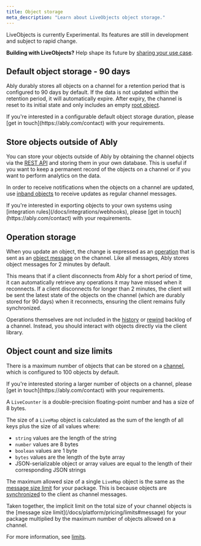 ```yaml
---
title: Object storage
meta_description: "Learn about LiveObjects object storage."
---
```


<Aside data-type='experimental'>
LiveObjects is currently Experimental. Its features are still in development and subject to rapid change.

**Building with LiveObjects?** Help shape its future by [sharing your use case](https://44qpp.share.hsforms.com/2fZobHQA1ToyRfB9xqZYQmQ).
</Aside>

## Default object storage - 90 days <a id="default-persistence"/>

Ably durably stores all objects on a channel for a retention period that is configured to 90 days by default. If the data is not updated within the retention period, it will automatically expire. After expiry, the channel is reset to its initial state and only includes an empty [root object](/docs/liveobjects/concepts/objects#root-object).

<Aside data-type='note'>
If you're interested in a configurable default object storage duration, please [get in touch](https://ably.com/contact) with your requirements.
</Aside>

## Store objects outside of Ably <a id="outside-persistence"/>

You can store your objects outside of Ably by obtaining the channel objects via the [REST API](/docs/liveobjects/rest-api-usage#fetching-objects) and storing them in your own database. This is useful if you want to keep a permanent record of the objects on a channel or if you want to perform analytics on the data.

In order to receive notifications when the objects on a channel are updated, use [inband objects](/docs/liveobjects/inband-objects) to receive updates as regular channel messages.

<Aside data-type='note'>
If you're interested in exporting objects to your own systems using [integration rules](/docs/integrations/webhooks), please [get in touch](https://ably.com/contact) with your requirements.
</Aside>

## Operation storage <a id="operation-persistence"/>

When you update an object, the change is expressed as an [operation](/docs/liveobjects/concepts/operations) that is sent as an [object message](/docs/metadata-stats/stats#messages) on the channel. Like all messages, Ably stores object messages for 2 minutes by default.

This means that if a client disconnects from Ably for a short period of time, it can automatically retrieve any operations it may have missed when it reconnects. If a client disconnects for longer than 2 minutes, the client will be sent the latest state of the objects on the channel (which are durably stored for 90 days) when it reconnects, ensuring the client remains fully synchronized.

Operations themselves are not included in the [history](/docs/storage-history/history) or [rewind](/docs/channels/options/rewind) backlog of a channel. Instead, you should interact with objects directly via the client library.

## Object count and size limits <a id="limits"/>

There is a maximum number of objects that can be stored on a [channel](/docs/platform/pricing/limits#channel), which is configured to 100 objects by default.

<Aside data-type='note'>
If you're interested storing a larger number of objects on a channel, please [get in touch](https://ably.com/contact) with your requirements.
</Aside>

A `LiveCounter` is a double-precision floating-point number and has a size of 8 bytes.

The size of a `LiveMap` object is calculated as the sum of the length of all keys plus the size of all values where:

* `string` values are the length of the string
* `number` values are 8 bytes
* `boolean` values are 1 byte
* `bytes` values are the length of the byte array
* JSON-serializable object or array values are equal to the length of their corresponding JSON strings

The maximum allowed size of a single `LiveMap` object is the same as the [message size limit](/docs/platform/pricing/limits#message) for your package. This is because objects are [synchronized](/docs/liveobjects/concepts/synchronization#client-objects) to the client as channel messages.

<Aside data-type='note'>
Taken together, the implicit limit on the total size of your channel objects is the [message size limit](/docs/platform/pricing/limits#message) for your package multiplied by the maximum number of objects allowed on a channel.
</Aside>

For more information, see [limits](/docs/platform/pricing/limits).

